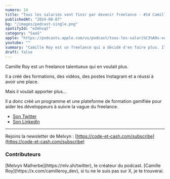 ```yaml
---
numero: 14
title: "Tous les salariés vont finir par devenir freelance - #14 Camille Roy"
publishedAt: "2024-08-07"
bg: "/images/podcast-single.png"
spotifyId: "e2mhsqt"
category: "SaaS"
apple: "https://podcasts.apple.com/us/podcast/tous-les-salari%C3%A9s-vont-finir-par-devenir-freelance/id1701022126?i=1000663594965"
youtube: ""
summary: "Camille Roy est un freelance qui a décidé d'en faire plus. Il a formé des développeurs à WordPress et au freelance en créant sa propre plateforme de formation avec mes formations !"
draft: false
---
```


Camille Roy est un freelance talentueux qui en voulait plus.

Il a créé des formations, des vidéos, des postes Instagram et a réussi à avoir une place.

Mais il voulait apporter plus...

Il a donc créé un programme et une plateforme de formation gamifiée pour aider les développeurs à suivre la vague du freelance.

- [Son Twitter](https://x.com/camilleroy_dev)
- [Son LinkedIn](https://www.linkedin.com/in/camille-roy-dev/)

---

Rejoins la newsletter de Melvyn : [https://code-et-cash.com/subscribe](https://code-et-cash.com/subscribe)

### Contributeurs

<Contributor>
  [Melvyn Malherbe](https://mlv.sh/twitter), le créateur du podcast.
</Contributor>
<Contributor>
  [Camille Roy](https://x.com/camilleroy_dev), si tu ne le suis pas sur X, je te
  trouverai.
</Contributor>
